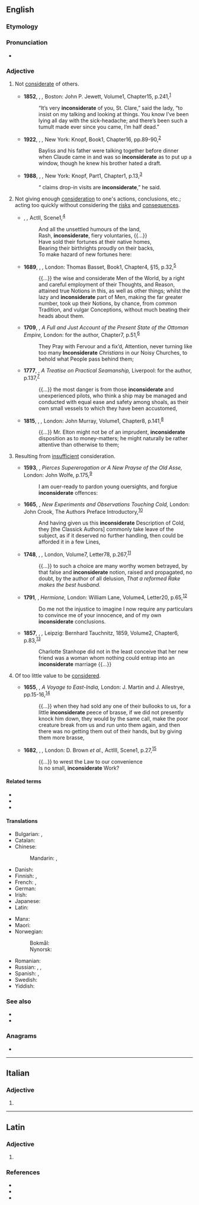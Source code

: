 ==English==

===Etymology===
{{prefix|en|in|considerate}}

===Pronunciation===
* {{IPA|en|/ˌɪnkənˈsɪdəɹɪt/|/ˌɪŋ-/}}

===Adjective===
{{en-adj}}

# Not [[considerate]] of others.
#: {{syn|en|thoughtless|unthoughtful}}
#: {{ant|en|considerate|thoughtful}}
#: {{ux|en|Not replacing the roll after using the last of the toilet paper is very '''inconsiderate'''.}}
#* '''1852''', {{w|Harriet Beecher Stowe}}, ''{{w|Uncle Tom's Cabin|Uncle Tom’s Cabin}},'' Boston: John P. Jewett, Volume{{nbsp}}1, Chapter{{nbsp}}15, p.{{nbsp}}241,<sup>[https://archive.org/details/uncletomscabino121852stow/page/n243]</sup>
#*: “It’s very '''inconsiderate''' of you, St. Clare,” said the lady, “to insist on my talking and looking at things. You know I’ve been lying all day with the sick-headache; and there’s been such a tumult made ever since you came, I’m half dead.”
#* '''1922''', {{w|Willa Cather}}, ''{{w|One of Ours}},'' New York: Knopf, Book{{nbsp}}1, Chapter{{nbsp}}16, pp.{{nbsp}}89-90,<sup>[https://archive.org/details/oneofours00cathrich/page/88]</sup>
#*: Bayliss and his father were talking together before dinner when Claude came in and was so '''inconsiderate''' as to put up a window, though he knew his brother hated a draft.
#* '''1988''', {{w|Anne Tyler}}, ''{{w|Breathing Lessons}},'' New York: Knopf, Part{{nbsp}}1, Chapter{{nbsp}}1, p.{{nbsp}}13,<sup>[https://archive.org/details/breathinglessonstyle00tyle]</sup>
#*: “{{w|Ann Landers}} claims drop-in visits are '''inconsiderate''',” he said.
# {{lb|en|obsolete}} Not giving enough [[consideration]] to one's actions, conclusions, etc.; acting too quickly without considering the [[risks]] and [[consequences]].
#: {{syn|en|hasty|inattentive|rash|unreflecting}}
#* {{circa|1596}} {{w|William Shakespeare}}, ''{{w|King John (play)|King John}},'' Act{{nbsp}}II, Scene{{nbsp}}1,<sup>[http://www.opensourceshakespeare.org/views/plays/play_view.php?WorkID=kingjohn&Scope=entire&pleasewait=1&msg=pl]</sup>
#*: And all the unsettled humours of the land,
#*: Rash, '''inconsiderate''', fiery voluntaries, {{...}}
#*: Have sold their fortunes at their native homes,
#*: Bearing their birthrights proudly on their backs,
#*: To make hazard of new fortunes here:
#* '''1689''', {{w|John Locke}}, ''{{w|An Essay Concerning Human Understanding}},'' London: Thomas Basset, Book{{nbsp}}1, Chapter{{nbsp}}4, §{{nbsp}}15, p.{{nbsp}}32,<sup>[http://name.umdl.umich.edu/A48874.0001.001]</sup>
#*: {{...}} the wise and considerate Men of the World, by a right and careful employment of their Thoughts, and Reason, attained true Notions in this, as well as other things; whilst the lazy and '''inconsiderate''' part of Men, making the far greater number, took up their Notions, by chance, from common Tradition, and vulgar Conceptions, without much beating their heads about them.
#* '''1709''', {{w|Aaron Hill}}, ''A Full and Just Account of the Present State of the Ottoman Empire,'' London: for the author, Chapter{{nbsp}}7, p.{{nbsp}}51,<sup>[http://name.umdl.umich.edu/004869666.0001.000]</sup>
#*: They Pray with Fervour and a fix’d, Attention, never turning like too many '''Inconsiderate''' ''Christians'' in our Noisy Churches, to behold what People pass behind them;
#* '''1777''', {{w|William Hutchinson (privateer)|William Hutchinson}}, ''A Treatise on Practical Seamanship,'' Liverpool: for the author, p.{{nbsp}}137,<sup>[http://name.umdl.umich.edu/004839280.0001.000]</sup>
#*: {{...}} the most danger is from those '''inconsiderate''' and unexperienced pilots, who think a ship may be managed and conducted with equal ease and safety among shoals, as their own small vessels to which they have been accustomed,
#* '''1815''', {{w|Jane Austen}}, ''{{w|Emma (novel)|Emma}},'' London: John Murray, Volume{{nbsp}}1, Chapter{{nbsp}}8, p.{{nbsp}}141,<sup>[https://archive.org/details/emmanovelinthree131aust/page/n147]</sup>
#*: {{...}} Mr. Elton might not be of an imprudent, '''inconsiderate''' disposition as to money-matters; he might naturally be rather attentive than otherwise to them;
# {{lb|en|obsolete}} Resulting from [[insufficient]] consideration.
#: {{syn|en|unconsidered}}
#* '''1593''', {{w|Gabriel Harvey}}, ''Pierces Supererogation or A New Prayse of the Old Asse,'' London: John Wolfe, p.{{nbsp}}175,<sup>[http://name.umdl.umich.edu/A02775.0001.001]</sup>
#*: I am ouer-ready to pardon young ouersights, and forgiue '''inconsiderate''' offences:
#* '''1665''', {{w|Robert Boyle}}, ''New Experiments and Observations Touching Cold,'' London: John Crook, The Authors Preface Introductory,<sup>[http://name.umdl.umich.edu/A29001.0001.001]</sup>
#*: And having given us this '''inconsiderate''' Description of Cold, they [the Classick Authors] commonly take leave of the subject, as if it deserved no further handling, then could be afforded it in a few Lines,
#* '''1748''', {{w|Samuel Richardson}}, ''{{w|Clarissa}},'' London, Volume{{nbsp}}7, Letter{{nbsp}}78, p.{{nbsp}}267,<sup>[http://name.umdl.umich.edu/004835420.0001.007]</sup>
#*: {{...}} to such a choice are many worthy women betrayed, by that false and '''inconsiderate''' notion, raised and propagated, no doubt, by the author of all delusion, ''That a reformed Rake makes the best husband.''
#* '''1791''', {{w|Charlotte Lennox}}, ''Hermione,'' London: William Lane, Volume{{nbsp}}4, Letter{{nbsp}}20, p.{{nbsp}}65,<sup>[http://name.umdl.umich.edu/004894051.0001.004]</sup>
#*: Do me not the injustice to imagine I now require any particulars to convince me of your innocence, and of my own '''inconsiderate''' conclusions.
#* '''1857''', {{w|Anthony Trollope}}, ''{{w|Barchester Towers}},''  Leipzig: Bernhard Tauchnitz, 1859, Volume{{nbsp}}2, Chapter{{nbsp}}6, p.{{nbsp}}83,<sup>[https://babel.hathitrust.org/cgi/pt?id=njp.32101013826951&view=1up&seq=89]</sup>
#*: Charlotte Stanhope did not in the least conceive that her new friend was a woman whom nothing could entrap into an '''inconsiderate''' marriage {{...}}
# {{lb|en|obsolete}} Of too little value to be [[consider]]ed.
#: {{syn|en|inconsiderable|negligible|trifling}}
#* '''1655''', {{w|Edward Terry (author)|Edward Terry}}, ''A Voyage to East-India,'' London: J. Martin and J. Allestrye, pp.{{nbsp}}15-16,<sup>[http://name.umdl.umich.edu/A95658.0001.001]</sup>
#*: {{...}} when they had sold any one of their bullooks to us, for a little '''inconsiderate''' peece of brasse, if we did not presently knock him down, they would by the same call, make the poor creature break from us and run unto them again, and then there was no getting them out of their hands, but by giving them more brasse,
#* '''1682''', {{w|Aphra Behn}}, ''{{w|The Roundheads or, The Good Old Cause}},'' London: D. Brown ''et al.,'' Act{{nbsp}}III, Scene{{nbsp}}1, p.{{nbsp}}27,<sup>[http://name.umdl.umich.edu/A27320.0001.001]</sup>
#*: {{...}} to wrest the Law to our convenience
#*: Is no small, '''inconsiderate''' Work?

====Related terms====
* {{l|en|inconsiderately}}
* {{l|en|inconsiderateness}}
* {{l|en|inconsideration}}

====Translations====
{{trans-top|not considerate of others}}
* Bulgarian: {{t+|bg|нетактичен}}, {{t+|bg|неделикатен}}
* Catalan: {{t|ca|inconsiderat}}
* Chinese:
*: Mandarin: {{t|cmn|不體貼|sc=Hani}}, {{t|cmn|不体贴|tr=bù tǐtiē|sc=Hani}}
* Danish: {{t|da|hensynsløs}}
* Finnish: {{t+|fi|harkitsematon}}, {{t+|fi|epäkohtelias}}
* French: {{t+|fr|sans-gêne}}, {{t+|fr|inconsidéré}}
* German: {{t+|de|rücksichtslos}}
* Irish: {{t|ga|antuisceanach}}
* Japanese: {{t+|ja|思いやり|tr=おもいやりのない, omoiyari no nai|alt=思い遣りのない|sc=Jpan}}
* Latin: {{t|la|incōgitātus}}
{{trans-mid}}
* Manx: {{t|gv|neusmooinaghtagh}}
* Maori: {{t|mi|pakirara}}
* Norwegian:
*: Bokmål: {{t|nb|hensynsløs}}
*: Nynorsk: {{t|nn|omsynslaus}}
* Romanian: {{t+|ro|nesimțit}}
* Russian: {{t+|ru|невнима́тельный}} {{qualifier|к другим}}, {{t+|ru|неделика́тный}}, {{t+|ru|нетакти́чный}}
* Spanish: {{t+|es|desconsiderado}}, {{t+|es|inconsiderado}}
* Swedish: {{t+|sv|hänsynslös}}
* Yiddish: {{t|yi|אָן אײַנזעעריש}}
{{trans-bottom}}

===See also===
* {{l|en|tactless}}
* {{l|en|thoughtless}}

===Anagrams===
* {{anagrams|en|a=acdeeiinnorst|containerised|inter-diocesan}}

----

==Italian==

===Adjective===
{{head|it|adjective form}}

# {{feminine plural of|it|inconsiderato}}

----

==Latin==

===Adjective===
{{la-adj-form|incōnsīderāte}}

# {{inflection of|la|incōnsīderātus||voc|m|s}}

===References===
* {{R:L&S}}
* {{R:Elementary Lewis}}
* {{R:Gaffiot}}